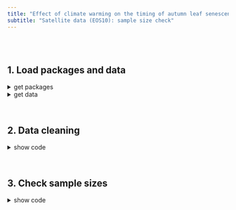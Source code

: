 ```yaml
---
title: "Effect of climate warming on the timing of autumn leaf senescence reverses at the summer solstice"
subtitle: "Satellite data (EOS10): sample size check"
---
```


<br><br>

## 1. Load packages and data

<details><summary>get packages</summary>
```r
require(data.table)
require(ggplot2)
require(tidyverse)
require(raster)
require(viridis)


#plot theme
plotTheme1 = theme(
  legend.position   = "top",
  legend.background = element_rect(fill=NA, size=0.5, linetype="solid"),
  legend.text       = element_text(color="black"),
  panel.grid.major  = element_line(colour = "lightgrey"), 
  panel.background  = element_blank(),
  panel.border      = element_rect(colour = "black", fill=NA),
  axis.line         = element_line(color = "black"),
  axis.text         = element_text(colour = "black"),
  strip.background  = element_rect(fill=NA),
  strip.text        = element_text(colour = 'black'),
  plot.title        = element_text(face="bold"))
```
</details>

<details><summary>get data</summary>
```r
## set working directory
setwd("/Users/consti/Desktop/PhD/Publication_material/17_Autumn_phenology_tier2/Remote_sensing/Analysis")
# paths
Drivers_path = "Analysis_input/Drivers_final_startSen/Merged_file"
Land_cover_path  = "Analysis_input/Drivers"

## Import data
Pheno.df     <- fread(paste(Drivers_path, "Remote_sensing_drivers_data_startSen.csv", sep="/"))

LandCover.df <- fread(paste(Land_cover_path, "Land_Cover_Type_025.csv", sep="/")) %>%
  mutate(geometry = gsub("POINT ","",  geometry),
         geometry = gsub("\\(|\\)","", geometry)) %>%
  separate(geometry, into = c("Lon","Lat"), sep=" ") %>%
  mutate(Lat = as.numeric(Lat),
         Lon = as.numeric(Lon)) 
```
</details>

<br>

## 2. Data cleaning
<details><summary>show code</summary>
```r
Pheno.df = Pheno.df %>%
  mutate(Year = as.numeric(Year)) %>%
  filter(
    #delete senescence dates before DOY 140 and after DOY 290
    Senesc_DOY>140,Senesc_DOY<290,
    #delete observation if senescence date occurs before MidGreenup date
    Senesc_DOY>MidGreenup_DOY)%>%
  group_by(geometry) %>%
  #delete pixels with less than 15 years
  filter(n() >= 15) %>%
  ungroup() %>%
  dplyr::select(-c(V1)) %>%
  left_join(LandCover.df, by=c("Lat","Lon")) %>%
  #delete evergreen broadleaf pixels
  filter(!LC_Type == "EvgB")
```
</details>

<br>

## 3. Check sample sizes
<details><summary>show code</summary>
```r
#total observations
nrow(Pheno.df)

#how many sites in total?
length(unique(Pheno.df$geometry))

#time span 
range(Pheno.df$Year)
hist(Pheno.df$Year, xlab="Year", main="Temporal distribution of data", col='lightblue', breaks=40)

#latitudinal gradient 
range(Pheno.df$Lat)
hist(Pheno.df$Lat, xlab="Latitude", main="Latitudinal gradient", col='lightblue')

#Land cover types
Pheno.df.unique = Pheno.df %>% distinct(geometry, .keep_all = T)
barplot(table(Pheno.df.unique$LC_Type))
table(Pheno.df.unique$LC_Type)

#leaf-out data
mean(Pheno.df$Greenup_DOY)
sd(Pheno.df$Greenup_DOY)
range(Pheno.df$Greenup_DOY)
hist(Pheno.df$Greenup_DOY, xlab="Leaf-out date", main="Leaf-out gradient", col='lightblue')

#leaf-off data
mean(Pheno.df$Senesc_DOY)
sd(Pheno.df$Senesc_DOY)
range(Pheno.df$Senesc_DOY)
hist(Pheno.df$Senesc_DOY, xlab="Senescence date", main="Senescence gradient", col='lightblue')

#Create summary dataframe by time series
n.years = Pheno.df %>%
  group_by(geometry) %>%
  summarise(count = n())
mean(n.years$count)
max(n.years$count)
min(n.years$count)

#Map the observations
mp <- NULL
mapWorld <- borders("world", colour="gray60", fill="gray60") # create a layer of borders
mp <- ggplot() + mapWorld + plotTheme1

#Now Layer the stations on top
mp <- mp + geom_tile(data = Pheno.df, 
                       aes(x = Lon, y = Lat, fill=LC_Type)) +
  scale_fill_viridis_d(option = "D") +
  coord_cartesian(ylim = c(20, 70)) +
  xlab("") + ylab('') 
mp
```
</details>